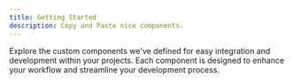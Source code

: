 ```yaml
---
title: Getting Started
description: Copy and Paste nice components.
---
```


Explore the custom components we've defined for easy integration and development within your projects. Each component is designed to enhance your workflow and streamline your development process.